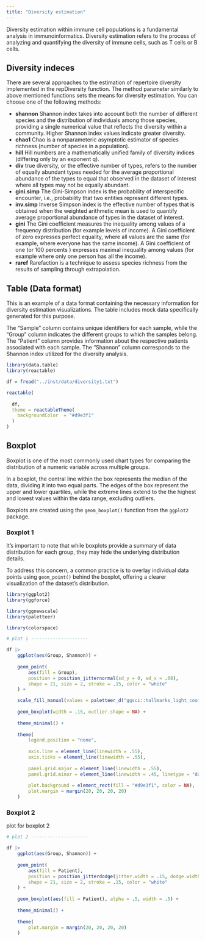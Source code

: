 ```yaml
---
title: "Diversity estimation"
---
```


Diversity estimation within immune cell populations is a fundamental analysis in immunoinformatics. Diversity estimation refers to the process of analyzing and quantifying the diversity of immune cells, such as T cells or B cells. 

## Diversity indeces
There are several approaches to the estimation of repertoire diversity implemented in the repDiversity function. The method parameter similarly to above mentioned functions sets the means for diversity estimation. You can choose one of the following methods:

- **shannon** Shannon index takes into account both the number of different species and the distribution of individuals among those species, providing a single numerical value that reflects the diversity within a community. Higher Shannon index values indicate greater diversity.
- **chao1** Chao is a nonparameteric asymptotic estimator of species richness (number of species in a population).
- **hill** Hill numbers are a mathematically unified family of diversity indices (differing only by an exponent q).
- **div** true diversity, or the effective number of types, refers to the number of equally abundant types needed for the average proportional abundance of the types to equal that observed in the dataset of interest where all types may not be equally abundant.
- **gini.simp** The Gini-Simpson index is the probability of interspecific encounter, i.e., probability that two entities represent different types.
- **inv.simp** Inverse Simpson index is the effective number of types that is obtained when the weighted arithmetic mean is used to quantify average proportional abundance of types in the dataset of interest.
- **gini** The Gini coefficient measures the inequality among values of a frequency distribution (for example levels of income). A Gini coefficient of zero expresses perfect equality, where all values are the same (for example, where everyone has the same income). A Gini coefficient of one (or 100 percents ) expresses maximal inequality among values (for example where only one person has all the income).
- **raref** Rarefaction is a technique to assess species richness from the results of sampling through extrapolation.

## Table (Data format)

This is an example of a data format containing the necessary information for diversity estimation visualizations. The table includes mock data specifically generated for this purpose.

The "Sample" column contains unique identifiers for each sample, while the "Group" column indicates the different groups to which the samples belong. The "Patient" column provides information about the respective patients associated with each sample. The "Shannon" column corresponds to the Shannon index utilized for the diversity analysis.

```r

library(data.table)
library(reactable)

df = fread("../inst/data/diversity1.txt")

reactable(
  
  df, 
  theme = reactableTheme(
    backgroundColor  = "#d9e3f1"
  )
)
```

## Boxplot

Boxplot is one of the most commonly used chart types for comparing the distribution of a numeric variable across multiple groups.

In a boxplot, the central line within the box represents the median of the data, dividing it into two equal parts. The edges of the box represent the upper and lower quartiles, while the extreme lines extend to the the highest and lowest values within the data range, excluding outliers.

Boxplots are created using the `geom_boxplot()` function from the `ggplot2` package.

### Boxplot 1

It's important to note that while boxplots provide a summary of data distribution for each group, they may hide the underlying distribution details. 

To address this concern, a common practice is to overlay individual data points using `geom_point()` behind the boxplot, offering a clearer visualization of the dataset's distribution.

```r
library(ggplot2)
library(ggforce)

library(ggnewscale)
library(paletteer)

library(colorspace)

# plot 1 ---------------------

df |>
    ggplot(aes(Group, Shannon)) +
    
    geom_point(
        aes(fill = Group),
        position = position_jitternormal(sd_y = 0, sd_x = .08),
        shape = 21, size = 2, stroke = .15, color = "white"
    ) +

    scale_fill_manual(values = paletteer_d("ggsci::hallmarks_light_cosmic")) +
    
    geom_boxplot(width = .15, outlier.shape = NA) +
    
    theme_minimal() +
    
    theme(
        legend.position = "none",
        
        axis.line = element_line(linewidth = .55),
        axis.ticks = element_line(linewidth = .55),
        
        panel.grid.major = element_line(linewidth = .55),
        panel.grid.minor = element_line(linewidth = .45, linetype = "dashed"),
        
        plot.background = element_rect(fill = "#d9e3f1", color = NA),
        plot.margin = margin(20, 20, 20, 20)
    )
```

### Boxplot 2

plot for boxplot 2

```r
# plot 2 ---------------------

df |>
    ggplot(aes(Group, Shannon)) +
    
    geom_point(
        aes(fill = Patient),
        position = position_jitterdodge(jitter.width = .15, dodge.width = .5),
        shape = 21, size = 2, stroke = .15, color = "white"
    ) +
    
    geom_boxplot(aes(fill = Patient), alpha = .5, width = .5) +
    
    theme_minimal() +
    
    theme(
        plot.margin = margin(20, 20, 20, 20)
    )
```
